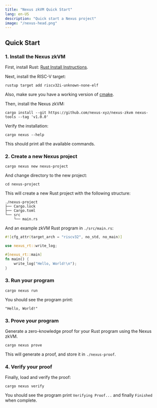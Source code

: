 ```yaml
---
title: "Nexus zkVM Quick Start"
lang: en-US
description: "Quick start a Nexus project"
image: "/nexus-head.png"
---
```




## Quick Start

<Steps>

### 1. Install the Nexus zkVM

First, install Rust: [Rust Install Instructions](https://www.rust-lang.org/tools/install).

Next, install the RISC-V target:

```shell
rustup target add riscv32i-unknown-none-elf
```

Also, make sure you have a working version of [cmake](https://cmake.org).

Then, install the Nexus zkVM:

```shell
cargo install --git https://github.com/nexus-xyz/nexus-zkvm nexus-tools --tag 'v1.0.0'
```

Verify the installation:

```shell
cargo nexus --help
```

This should print all the available commands.

### 2. Create a new Nexus project

```shell
cargo nexus new nexus-project
```

And change directory to the new project:

```shell
cd nexus-project
```

This will create a new Rust project with the following structure:

```shell
./nexus-project
├── Cargo.lock
├── Cargo.toml
└── src
    └── main.rs
```

And an example zkVM Rust program in `./src/main.rs`:

```rust
#![cfg_attr(target_arch = "riscv32", no_std, no_main)]

use nexus_rt::write_log;

#[nexus_rt::main]
fn main() {
    write_log("Hello, World!\n");
}
```

### 3. Run your program

```shell
cargo nexus run
```

You should see the program print:

```shell
"Hello, World!"
```

### 3. Prove your program

Generate a zero-knowledge proof for your Rust program using the Nexus zkVM.

```shell
cargo nexus prove
```

This will generate a proof, and store it in `./nexus-proof`.

### 4. Verify your proof

Finally, load and verify the proof:

```shell
cargo nexus verify
```

You should see the program print `Verifying Proof...` and
finally `Finished` when complete.

</Steps>
